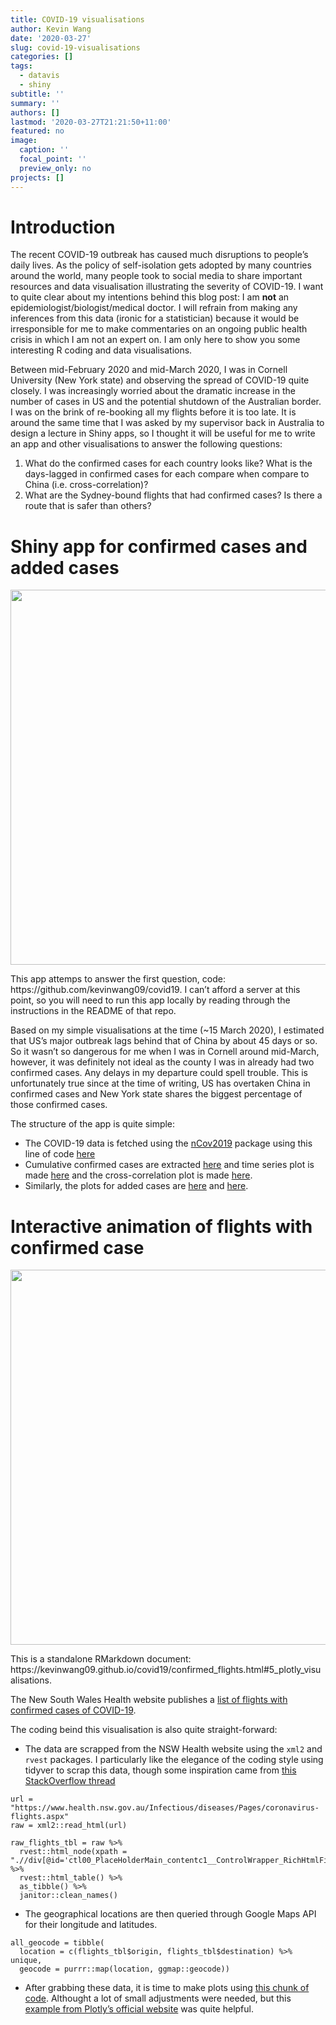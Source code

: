 ```yaml
---
title: COVID-19 visualisations
author: Kevin Wang
date: '2020-03-27'
slug: covid-19-visualisations
categories: []
tags:
  - datavis
  - shiny
subtitle: ''
summary: ''
authors: []
lastmod: '2020-03-27T21:21:50+11:00'
featured: no
image:
  caption: ''
  focal_point: ''
  preview_only: no
projects: []
---
```



# Introduction

The recent COVID-19 outbreak has caused much disruptions to people's daily lives. As the policy of self-isolation gets adopted by many countries around the world, many people took to social media to share important resources and data visualisation illustrating the severity of COVID-19. 
I want to quite clear about my intentions behind this blog post: I am  **not** an epidemiologist/biologist/medical doctor. I will refrain from making any inferences from this data (ironic for a statistician) because it would be irresponsible for me to make commentaries on an ongoing public health crisis in which I am not an expert on. I am only here to show you some interesting R coding and data visualisations. 

Between mid-February 2020 and mid-March 2020, I was in Cornell University (New York state) and observing the spread of COVID-19 quite closely. I was increasingly worried about the dramatic increase in the number of cases in US and the potential shutdown of the Australian border. I was on the brink of re-booking all my flights before it is too late. It is around the same time that I was asked by my supervisor back in Australia to design a lecture in Shiny apps, so I thought it will be useful for me to write an app and other visualisations to answer the following questions:

1. What do the confirmed cases for each country looks like? What is the days-lagged in confirmed cases for each compare when compare to China (i.e. cross-correlation)?
2. What are the Sydney-bound flights that had confirmed cases? Is there a route that is safer than others?


# Shiny app for confirmed cases and added cases

<img src="/img/covid19_shiny.png" align="center" width="600" />

This app attemps to answer the first question, code: https://github.com/kevinwang09/covid19. I can't afford a server at this point, so you will need to run this app locally by reading through the instructions in the README of that repo. 

Based on my simple visualisations at the time (~15 March 2020), I estimated that US's major outbreak lags behind that of China by about 45 days or so. So it wasn't so dangerous for me when I was in Cornell around mid-March, however, it was definitely not ideal as the county I was in already had two confirmed cases. Any delays in my departure could spell trouble. This is unfortunately true since at the time of writing, US has overtaken China in confirmed cases and New York state shares the biggest percentage of those confirmed cases. 

The structure of the app is quite simple:

+ The COVID-19 data is fetched using the [nCov2019](https://github.com/GuangchuangYu/nCov2019) package using this line of code [here](https://github.com/kevinwang09/covid19/blob/885f7ba905d75fbf8bb070affaef20c6beb840af/global.R#L6)
+ Cumulative confirmed cases are extracted [here](https://github.com/kevinwang09/covid19/blob/885f7ba905d75fbf8bb070affaef20c6beb840af/server.R#L3) and time series plot is made  [here](https://github.com/kevinwang09/covid19/blob/885f7ba905d75fbf8bb070affaef20c6beb840af/server.R#L34) and the cross-correlation plot is made [here](https://github.com/kevinwang09/covid19/blob/885f7ba905d75fbf8bb070affaef20c6beb840af/server.R#L107). 
+ Similarly, the plots for added cases are [here](https://github.com/kevinwang09/covid19/blob/885f7ba905d75fbf8bb070affaef20c6beb840af/server.R#L66) and [here](https://github.com/kevinwang09/covid19/blob/885f7ba905d75fbf8bb070affaef20c6beb840af/server.R#L96). 

# Interactive animation of flights with confirmed case

<img src="/img/covid19_flights.gif" align="center" width="600" />

This is a standalone RMarkdown document: https://kevinwang09.github.io/covid19/confirmed_flights.html#5_plotly_visualisations. 

The New South Wales Health website publishes a [list of flights with confirmed cases of COVID-19](https://www.health.nsw.gov.au/Infectious/diseases/Pages/coronavirus-flights.aspx).

The coding beind this visualisation is also quite straight-forward: 

+ The data are scrapped from the NSW Health website using the `xml2` and `rvest` packages. I particularly like the elegance of the coding style using tidyver to scrap this data, though some inspiration came from [this StackOverflow thread](https://stackoverflow.com/a/52863929)

```
url = "https://www.health.nsw.gov.au/Infectious/diseases/Pages/coronavirus-flights.aspx"
raw = xml2::read_html(url)

raw_flights_tbl = raw %>%
  rvest::html_node(xpath = ".//div[@id='ctl00_PlaceHolderMain_contentc1__ControlWrapper_RichHtmlField']/table") %>%
  rvest::html_table() %>% 
  as_tibble() %>% 
  janitor::clean_names()
```


+ The geographical locations are then queried through Google Maps API for their longitude and latitudes. 

```
all_geocode = tibble(
  location = c(flights_tbl$origin, flights_tbl$destination) %>% unique,
  geocode = purrr::map(location, ggmap::geocode))
```


+ After grabbing these data, it is time to make plots using [this chunk of code](https://github.com/kevinwang09/covid19/blob/885f7ba905d75fbf8bb070affaef20c6beb840af/confirmed_flights.Rmd#L129). Althought a lot of small adjustments were needed, but this [example from Plotly's official website](https://plotly.com/r/lines-on-maps/#flight-paths-map) was quite helpful.

